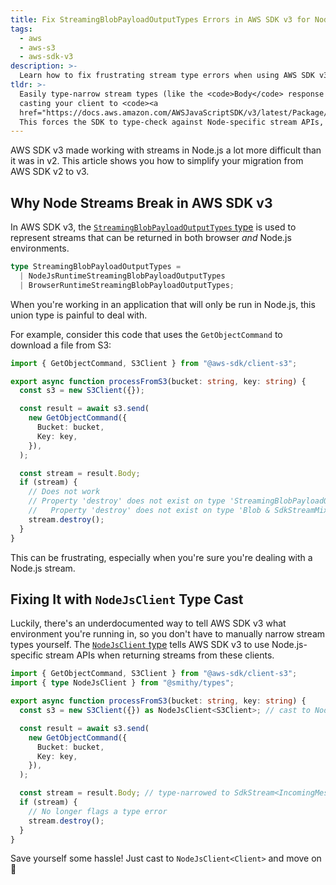 ```yaml
---
title: Fix StreamingBlobPayloadOutputTypes Errors in AWS SDK v3 for Node.js
tags:
  - aws
  - aws-s3
  - aws-sdk-v3
description: >-
  Learn how to fix frustrating stream type errors when using AWS SDK v3 in Node.js by casting to NodeJsClient.
tldr: >-
  Easily type-narrow stream types (like the <code>Body</code> response from <code>GetObjectCommand</code>) in Node.js by
  casting your client to <code><a
  href="https://docs.aws.amazon.com/AWSJavaScriptSDK/v3/latest/Package/-smithy-types/TypeAlias/NodeJsClient/">NodeJsClient</a></code>.
  This forces the SDK to type-check against Node-specific stream APIs, reducing the need for manual type-narrowing code.
---
```


AWS SDK v3 made working with streams in Node.js a lot more difficult than it was in v2. This article shows you how to
simplify your migration from AWS SDK v2 to v3.

## Why Node Streams Break in AWS SDK v3

In AWS SDK v3, the
[`StreamingBlobPayloadOutputTypes` type](https://docs.aws.amazon.com/AWSJavaScriptSDK/v3/latest/Package/-smithy-types/TypeAlias/StreamingBlobPayloadOutputTypes/)
is used to represent streams that can be returned in both browser _and_ Node.js environments.

```ts
type StreamingBlobPayloadOutputTypes =
  | NodeJsRuntimeStreamingBlobPayloadOutputTypes
  | BrowserRuntimeStreamingBlobPayloadOutputTypes;
```

When you're working in an application that will only be run in Node.js, this union type is painful to deal with.

For example, consider this code that uses the `GetObjectCommand` to download a file from S3:

```ts {15-17}
import { GetObjectCommand, S3Client } from "@aws-sdk/client-s3";

export async function processFromS3(bucket: string, key: string) {
  const s3 = new S3Client({});

  const result = await s3.send(
    new GetObjectCommand({
      Bucket: bucket,
      Key: key,
    }),
  );

  const stream = result.Body;
  if (stream) {
    // Does not work
    // Property 'destroy' does not exist on type 'StreamingBlobPayloadOutputTypes'.
    //   Property 'destroy' does not exist on type 'Blob & SdkStreamMixin'.ts(2339)
    stream.destroy();
  }
}
```

This can be frustrating, especially when you're sure you're dealing with a Node.js stream.

## Fixing It with `NodeJsClient` Type Cast

Luckily, there's an underdocumented way to tell AWS SDK v3 what environment you're running in, so you don't have to
manually narrow stream types yourself. The
[`NodeJsClient` type](https://docs.aws.amazon.com/AWSJavaScriptSDK/v3/latest/Package/-smithy-types/TypeAlias/NodeJsClient/)
tells AWS SDK v3 to use Node.js-specific stream APIs when returning streams from these clients.

```ts {5,14,16}
import { GetObjectCommand, S3Client } from "@aws-sdk/client-s3";
import { type NodeJsClient } from "@smithy/types";

export async function processFromS3(bucket: string, key: string) {
  const s3 = new S3Client({}) as NodeJsClient<S3Client>; // cast to NodeJsClient

  const result = await s3.send(
    new GetObjectCommand({
      Bucket: bucket,
      Key: key,
    }),
  );

  const stream = result.Body; // type-narrowed to SdkStream<IncomingMessage>
  if (stream) {
    // No longer flags a type error
    stream.destroy();
  }
}
```

Save yourself some hassle! Just cast to `NodeJsClient<Client>` and move on 🎉
